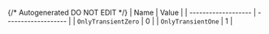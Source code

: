 {/* Autogenerated DO NOT EDIT  */}
| Name                | Value               |
| ------------------- | ------------------- |
| `OnlyTransientZero` | 0                   |
| `OnlyTransientOne`  | 1                   |